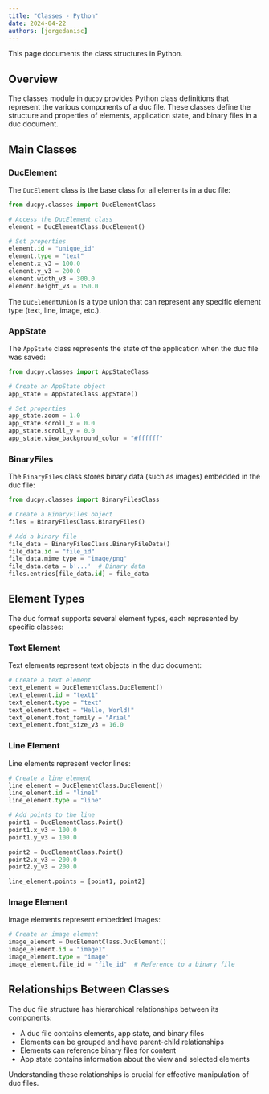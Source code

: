 ```yaml
---
title: "Classes - Python"
date: 2024-04-22
authors: [jorgedanisc]
---
```



<Callout type="info" icon="ℹ️">
  This page documents the class structures in Python.
</Callout>

## Overview

The classes module in `ducpy` provides Python class definitions that represent the various components of a duc file. These classes define the structure and properties of elements, application state, and binary files in a duc document.

## Main Classes

### DucElement

The `DucElement` class is the base class for all elements in a duc file:

```python
from ducpy.classes import DucElementClass

# Access the DucElement class
element = DucElementClass.DucElement()

# Set properties
element.id = "unique_id"
element.type = "text"
element.x_v3 = 100.0
element.y_v3 = 200.0
element.width_v3 = 300.0
element.height_v3 = 150.0
```

The `DucElementUnion` is a type union that can represent any specific element type (text, line, image, etc.).

### AppState

The `AppState` class represents the state of the application when the duc file was saved:

```python
from ducpy.classes import AppStateClass

# Create an AppState object
app_state = AppStateClass.AppState()

# Set properties
app_state.zoom = 1.0
app_state.scroll_x = 0.0
app_state.scroll_y = 0.0
app_state.view_background_color = "#ffffff"
```

### BinaryFiles

The `BinaryFiles` class stores binary data (such as images) embedded in the duc file:

```python
from ducpy.classes import BinaryFilesClass

# Create a BinaryFiles object
files = BinaryFilesClass.BinaryFiles()

# Add a binary file
file_data = BinaryFilesClass.BinaryFileData()
file_data.id = "file_id"
file_data.mime_type = "image/png"
file_data.data = b'...'  # Binary data
files.entries[file_data.id] = file_data
```

## Element Types

The duc format supports several element types, each represented by specific classes:

### Text Element

Text elements represent text objects in the duc document:

```python
# Create a text element
text_element = DucElementClass.DucElement()
text_element.id = "text1"
text_element.type = "text"
text_element.text = "Hello, World!"
text_element.font_family = "Arial"
text_element.font_size_v3 = 16.0
```

### Line Element

Line elements represent vector lines:

```python
# Create a line element
line_element = DucElementClass.DucElement()
line_element.id = "line1"
line_element.type = "line"

# Add points to the line
point1 = DucElementClass.Point()
point1.x_v3 = 100.0
point1.y_v3 = 100.0

point2 = DucElementClass.Point()
point2.x_v3 = 200.0
point2.y_v3 = 200.0

line_element.points = [point1, point2]
```

### Image Element

Image elements represent embedded images:

```python
# Create an image element
image_element = DucElementClass.DucElement()
image_element.id = "image1"
image_element.type = "image"
image_element.file_id = "file_id"  # Reference to a binary file
```

## Relationships Between Classes

The duc file structure has hierarchical relationships between its components:

- A duc file contains elements, app state, and binary files
- Elements can be grouped and have parent-child relationships
- Elements can reference binary files for content
- App state contains information about the view and selected elements

Understanding these relationships is crucial for effective manipulation of duc files. 